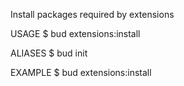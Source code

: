 Install packages required by extensions

USAGE
  $ bud extensions:install

ALIASES
  $ bud init

EXAMPLE
  $ bud extensions:install
